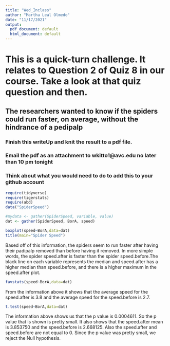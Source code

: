 ```yaml
---
title: "Wed_Inclass"
author: "Martha Leal Olmedo"
date: "11/17/2021"
output:
  pdf_document: default
  html_document: default
---
```


# This is a quick-turn challenge.  It relates to Question 2 of Quiz 8 in our course. Take a look at that quiz question and then.

## The researchers wanted to know if the spiders could run faster, on average, without the hindrance of a pedipalp

### Finish this writeUp and knit the result to a pdf file.  

### Email the pdf as an attachment to wkitto1@avc.edu no later than 10 pm tonight

### Think about what you would need to do to add this to your github account



```r
require(tidyverse)
require(tigerstats)
require(abd)
data("SpiderSpeed")
```

```r
#mydata <- gather(SpiderSpeed, variable, value) 
dat <- gather(SpiderSpeed, BorA, speed)
```



```r
boxplot(speed~BorA,data=dat)
title(main="Spider Speed")
```

Based off of this information, the spiders seem to run faster after having their padipalp removed than before having it removed. In more simple words, the spider speed.after is faster than the spider speed.before.The black line on each variable represents the median and speed.after has a higher median than speed.before, and there is a higher maximum in the speed.after plot.


```r
favstats(speed~BorA,data=dat)
```

From the information above it shows that the average speed for the speed.after is 3.8 and the average speed for the speed.before is 2.7.



```r
t.test(speed~BorA,data=dat)
```

The information above shows us that the p value is 0.0004611. So the p value that is shown is pretty small. It also shows that the speed.after mean is 3.853750 and the speed.before is 2.668125. Also the speed.after and speed.before are not equal to 0. Since the p value was pretty small, we reject the Null hypothesis.


